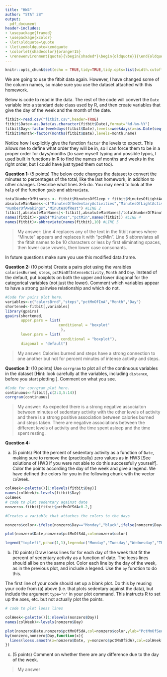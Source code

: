 ```yaml
---
title: "HW4"
author: "STAT 28"
output:
  pdf_document
header-includes:
- \usepackage{framed}
- \usepackage{xcolor}
- \let\oldquote=\quote
- \let\endoldquote=\endquote
- \colorlet{shadecolor}{orange!15}
- \renewenvironment{quote}{\begin{shaded*}\begin{oldquote}}{\end{oldquote}\end{shaded*}}
---
```


```r
knitr::opts_chunk$set(echo = TRUE,tidy=TRUE,tidy.opts=list(width.cutoff=50))
```

We are going to use the fitbit data again. However, I have changed some of the column names, so make sure you use the dataset attached with this homework. 

Below is code to read in the data. The rest of the code will convert the `Date` variable into a standard date class used by R, and then create variables that give the day of the week and the month of the date. 

```r
fitbit<-read.csv("fitbit.csv",header=TRUE)
fitbit$Date<-as.Date(as.character(fitbit$Date),format="%d-%m-%Y")
fitbit$Day<-factor(weekdays(fitbit$Date),levels=weekdays(x=as.Date(seq(7), origin="1950-01-01")))
fitbit$Month<-factor(months(fitbit$Date),levels=month.name)
```

Notice how I explicitly give the function `factor` the levels to expect. This allows me to define what order they will be in, so I can force them to be in a proper order for days/months (to save myself typing and possible typos, I used built in functions in R to find the names of months and weeks in the right order, but I could have just typed them out too). 


**Question 1:** (5 points) The below code changes the dataset to convert the minutes to percentages of the total, like the last homework, in addition to other changes. Describe what lines 3-5 do. You may need to look at the `help` of the function `gsub` and `abbreviate`. 

```r
totalNumberOfMinutes <- fitbit$MinutesOfSleep + fitbit$MinutesOfLightActivity + fitbit$MinutesOfModerateActivity + fitbit$MinutesOfSedentaryActivities + fitbit$MinutesOfIntenseActivity #LINE 1
absoluteMinNames<-c("MinutesOfSedentaryActivities","MinutesOfLightActivity","MinutesOfModerateActivity" , "MinutesOfIntenseActivity" , "activityCalories","MinutesOfSleep", "MinutesOfBeingAwake" ,        
"NumberOfAwakings","MinutesOfRest") #LINE 2
fitbit[,absoluteMinNames]<-fitbit[,absoluteMinNames]/totalNumberOfMinutes  #LINE 3
names(fitbit)<-gsub("Minutes","pctMin",names(fitbit)) #LINE 4
names(fitbit)<-abbreviate(names(fitbit),10) #LINE 5
```

> My answer: Line 4 replaces any of the text in the fitbit names where "Minute" appears and replaces it with "pctMin".  Line 5 abbreviates all the fitbit names to be 10 characters or less by first eliminating spaces, then lower case vowels, then lower case consonants.

In future questions make sure you use this modified data.frame.

**Question 2:** (10 points) Create a pairs plot using the varaibles `caloriesBurned`,  `steps`,  `pctMinOfIntenseActivity`,  `Month` and `Day`. Instead of the default, put boxplots on both the upper and lower diagonal for the categorical variables (not just the lower). Comment which variables appear to have a strong pairwise relationship and which do not. 

```r
#Code for pairs plot here.
variables<-c("calorsBrnd","steps","pctMnOfInA","Month","Day")
shortened<-fitbit[,variables]
library(gpairs)
gpairs(shortened,
       upper.pars = list(
                        conditional = "boxplot"
                         ),
       lower.pars = list(
                         conditional = "boxplot"),
       diagonal = "default")
```

> My answer:  Calories burned and steps have a strong connection to one another but not for percent minutes of intense activity and steps.

**Question 3:** (10 points) Use `corrgram` to plot all of the continuous variables in the dataset [Hint: look carefully at the variables, including `distance`, before you start plotting ]. Comment on what you see. 

```r
#Code for corrgram plot here.
continuous<-fitbit[,c(2:3,5:14)]
corrgram(continuous)
```

> My answer: As expected there is a strong negative associaiton between minutes of sedentary activity with the other levels of activity and there is a strong positive association between calories burned and steps taken.  There are negative associations between the different levels of activity and the time spent asleep and the time spent resting.

**Question 4:** 

(a) (5 points) Plot the percent of sedentary activity as a function of `Date`, making sure to remove the (practically) zero values as in HW3 [See solutions of HW3 if you were not able to do this successfully yourself]. Color the points according the day of the week and give a legend. We have defined the colors for you in the following chunk with the vector `colWeek`.

```r
colWeek<-palette()[1:nlevels(fitbit$Day)]
names(colWeek)<-levels(fitbit$Day)
colWeek
# code to plot sedentary against date
nonzero<-fitbit[fitbit$pctMnOfSdA>0.2,]

#Creates a variable that attaches the colors to the days

nonzero$color<-ifelse(nonzero$Day=="Monday","black",ifelse(nonzero$Day=="Tuesday","red",ifelse(nonzero$Day=="Wednesday","green3",ifelse(nonzero$Day=="Thursday","blue",ifelse(nonzero$Day=="Friday","cyan",ifelse(nonzero$Day=="Saturday","magenta",ifelse(nonzero$Day=="Sunday","yellow","")))))))

plot(nonzero$Date,nonzero$pctMnOfSdA,col=nonzero$color)

legend("topleft",pch=c(1,1),legend=c("Monday","Tuesday","Wednesday","Thursday","Friday","Saturday","Sunday"),col=c(colWeek),cex = 0.3)

```

(b) (10 points) Draw loess lines for for each day of the week that fit the percent of sedentary activity as a function of date. The loess lines should all be on the same plot.  Color each line by the day of the week, as in the previous plot, and include a legend. Use the `by` function to do this. 

The first line of your code should set up a blank plot. Do this by reusing your code from (a) above (i.e. that plots sedentary against the data), but include the argument `type="n"` in your plot command. This instructs R to set up the axes, etc. but not actually plot the points. 

```r
# code to plot loess lines

colWeek<-palette()[1:nlevels(nonzero$Day)]
names(colWeek)<-levels(nonzero$Day)

plot(nonzero$Date,nonzero$pctMnOfSdA,col=nonzero$color,ylab="PctMnOfSedAct",xlab="Date",type = "n")
by(nonzero,nonzero$Day,function(x){
  lines(loess.smooth(x=nonzero$Date, y=nonzero$pctMnOfSdA),col=colWeek[unique(nonzero$Day)])
})                                                    

```

(c) (5 points) Comment on whether there are any difference due to the day of the week.

> My answer